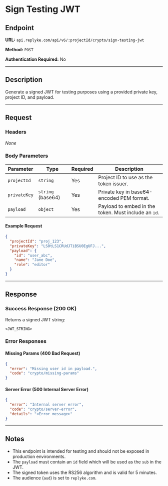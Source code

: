 # Sign Testing JWT

## Endpoint

**URL:** `api.replyke.com/api/v6/:projectId/crypto/sign-testing-jwt`

**Method:** `POST`

**Authentication Required:** No

---

## Description

Generate a signed JWT for testing purposes using a provided private key, project ID, and payload.

---

## Request

### Headers

_None_

### Body Parameters

| Parameter    | Type              | Required | Description                                          |
| ------------ | ----------------- | -------- | ---------------------------------------------------- |
| `projectId`  | `string`          | Yes      | Project ID to use as the token issuer.               |
| `privateKey` | `string` (base64) | Yes      | Private key in base64-encoded PEM format.            |
| `payload`    | `object`          | Yes      | Payload to embed in the token. Must include an `id`. |

#### Example Request

```json
{
  "projectId": "proj_123",
  "privateKey": "LS0tLS1CRUdJTiBSU0EgUFJ...",
  "payload": {
    "id": "user_abc",
    "name": "Jane Doe",
    "role": "editor"
  }
}
```

---

## Response

### Success Response (200 OK)

Returns a signed JWT string:

```text
<JWT_STRING>
```

### Error Responses

#### Missing Params (400 Bad Request)

```json
{
  "error": "Missing user id in payload.",
  "code": "crypto/missing-params"
}
```

#### Server Error (500 Internal Server Error)

```json
{
  "error": "Internal server error",
  "code": "crypto/server-error",
  "details": "<Error message>"
}
```

---

## Notes

- This endpoint is intended for testing and should not be exposed in production environments.
- The `payload` must contain an `id` field which will be used as the `sub` in the JWT.
- The signed token uses the RS256 algorithm and is valid for 5 minutes.
- The audience (`aud`) is set to `replyke.com`.
